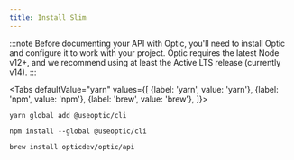 ```yaml
---
title: Install Slim
---
```



:::note
Before documenting your API with Optic, you'll need to install Optic and configure it to work with your project. Optic requires the latest Node v12+, and we recommend using at least the Active LTS release (currently v14).
:::

<Tabs
  defaultValue="yarn"
  values={[
    {label: 'yarn', value: 'yarn'},
    {label: 'npm', value: 'npm'},
    {label: 'brew', value: 'brew'},
  ]}>

<TabItem value="yarn">

```
yarn global add @useoptic/cli
```

</TabItem>

<TabItem value="npm">

```
npm install --global @useoptic/cli
```

</TabItem>

<TabItem value="brew">

```
brew install opticdev/optic/api
```

</TabItem>

</Tabs>

<GetHelp/>
